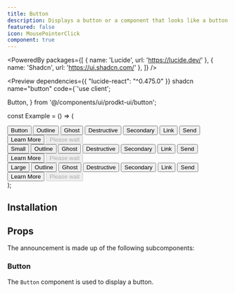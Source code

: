 ```yaml
---
title: Button
description: Displays a button or a component that looks like a button.
featured: false
icon: MousePointerClick
component: true
---
```



<PoweredBy packages={[
  { name: 'Lucide', url: 'https://lucide.dev/' },
  { name: 'Shadcn', url: 'https://ui.shadcn.com/' },
]} />

<Preview dependencies={{ "lucide-react": "^0.475.0" }} shadcn name="button" code={`'use client';

  Button,
} from '@/components/ui/prodkt-ui/button';

const Example = () => (
    <div className="flex flex-col gap-4 p-8">
      <div className="grid grid-cols-4 place-items-center place-content-center items-center justify-center gap-4">
        <Button>Button</Button>
        <Button variant="outline">Outline</Button>
        <Button variant="ghost">Ghost</Button>
        <Button variant="destructive">Destructive</Button>
        <Button variant="secondary">Secondary</Button>
        <Button variant="link">Link</Button>
        <Button variant="outline">
          <SendIcon /> Send
        </Button>
        <Button variant="outline">
          Learn More <ArrowRightIcon />
        </Button>
        <Button disabled variant="outline">
          <Loader2Icon className="animate-spin" />
          Please wait
        </Button>
      </div>
      <div className="grid grid-cols-4 place-items-center place-content-center items-center justify-center gap-4">
        <Button size="sm">Small</Button>
        <Button variant="outline" size="sm">
          Outline
        </Button>
        <Button variant="ghost" size="sm">
          Ghost
        </Button>
        <Button variant="destructive" size="sm">
          Destructive
        </Button>
        <Button variant="secondary" size="sm">
          Secondary
        </Button>
        <Button variant="link" size="sm">
          Link
        </Button>
        <Button variant="outline" size="sm">
          <SendIcon /> Send
        </Button>
        <Button variant="outline" size="sm">
          Learn More <ArrowRightIcon />
        </Button>
        <Button disabled size="sm" variant="outline">
          <Loader2Icon className="animate-spin" />
          Please wait
        </Button>
      </div>
      <div className="grid grid-cols-4 place-items-center place-content-center items-center justify-center gap-4">
        <Button size="lg">Large</Button>
        <Button variant="outline" size="lg">
          Outline
        </Button>
        <Button variant="ghost" size="lg">
          Ghost
        </Button>
        <Button variant="destructive" size="lg">
          Destructive
        </Button>
        <Button variant="secondary" size="lg">
          Secondary
        </Button>
        <Button variant="link" size="lg">
          Link
        </Button>
        <Button variant="outline" size="lg">
          <SendIcon /> Send
        </Button>
        <Button variant="outline" size="lg">
          Learn More <ArrowRightIcon />
        </Button>
        <Button disabled size="lg" variant="outline">
          <Loader2Icon className="animate-spin" />
          Please wait
        </Button>
      </div>
    </div>
);


## Installation

<Installer packageName="button" />

## Props

The announcement is made up of the following subcomponents:

### Button

The `Button` component is used to display a button.

<AutoTypeTable path="node_modules/@repo/shadcn-ui/components/ui/button.tsx" name="ButtonProps" />
